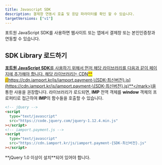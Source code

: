 ```yaml
---
title: Javascript SDK
description: 결제창 연동시 호출 및 응답 파라미터를 확인 할 수 있습니다.
targetVersions: ["v1"]
---
```



포트원 JavaScript SDK를 사용하면 웹사이트 또는 앱에서 결제창 또는 본인인증창과 연동할 수 있습니다.

## SDK Library 로드하기 <a href="#sdk-library" id="sdk-library" />

**포트원 JavaScript SDK**를 사용하기 위해서 먼저 해당 라이브러리를 다음과 같이 페이지에 추가해야 합니다.
해당 라이브러리는 CDN<mark style="color:purple;">**([https://cdn.iamport.kr/js/iamport.payment-\{SDK-최신버전}.js](https://cdn.iamport.kr/js/iamport.payment-\{SDK-최신버전}.js)**</mark>)을 통한
사용을 권장합니다. 라이브러리가 로드되면, **IMP** 전역 객체를 **window** 객체의 프로퍼티로 접근하여 **IMP**의 함수들을 호출할 수 있습니다.

```html title="HTML"
<!-- jQuery -->
<script
  type="text/javascript"
  src="https://code.jquery.com/jquery-1.12.4.min.js"
></script>
<!-- iamport.payment.js -->
<script
  type="text/javascript"
  src="https://cdn.iamport.kr/js/iamport.payment-{SDK-최신버전}.js"
></script>
```

<Hint style="warning">
  **jQuery 1.0 이상이 설치**되어 있어야 합니다.
</Hint>
